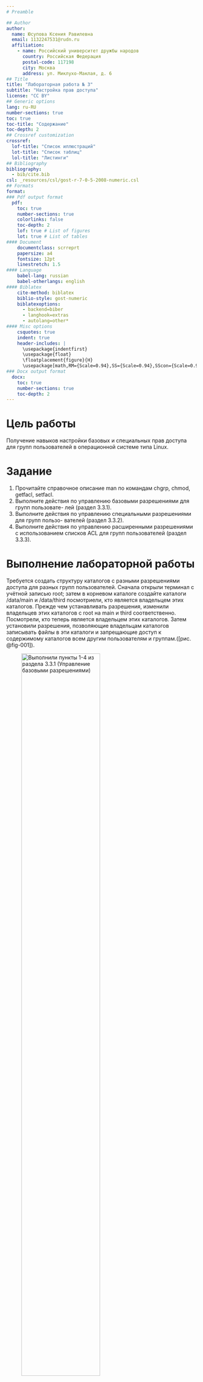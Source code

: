 ```yaml
---
# Preamble

## Author
author:
  name: Юсупова Ксения Равилевна
  email: 1132247531@rudn.ru
  affiliation:
    - name: Российский университет дружбы народов
      country: Российская Федерация
      postal-code: 117198
      city: Москва
      address: ул. Миклухо-Маклая, д. 6
## Title
title: "Лабораторная работа № 3"
subtitle: "Настройка прав доступа"
license: "CC BY"
## Generic options
lang: ru-RU
number-sections: true
toc: true
toc-title: "Содержание"
toc-depth: 2
## Crossref customization
crossref:
  lof-title: "Список иллюстраций"
  lot-title: "Список таблиц"
  lol-title: "Листинги"
## Bibliography
bibliography:
  - bib/cite.bib
csl: _resources/csl/gost-r-7-0-5-2008-numeric.csl
## Formats
format:
### Pdf output format
  pdf:
    toc: true
    number-sections: true
    colorlinks: false
    toc-depth: 2
    lof: true # List of figures
    lot: true # List of tables
#### Document
    documentclass: scrreprt
    papersize: a4
    fontsize: 12pt
    linestretch: 1.5
#### Language
    babel-lang: russian
    babel-otherlangs: english
#### Biblatex
    cite-method: biblatex
    biblio-style: gost-numeric
    biblatexoptions:
      - backend=biber
      - langhook=extras
      - autolang=other*
#### Misc options
    csquotes: true
    indent: true
    header-includes: |
      \usepackage{indentfirst}
      \usepackage{float}
      \floatplacement{figure}{H}
      \usepackage[math,RM={Scale=0.94},SS={Scale=0.94},SScon={Scale=0.94},TT={Scale=MatchLowercase,FakeStretch=0.9},DefaultFeatures={Ligatures=Common}]{plex-otf}
### Docx output format
  docx:
    toc: true
    number-sections: true
    toc-depth: 2
---
```


# Цель работы

Получение навыков настройки базовых и специальных прав доступа для групп пользователей в операционной системе типа Linux.

# Задание

1. Прочитайте справочное описание man по командам chgrp, chmod, getfacl, setfacl.
2. Выполните действия по управлению базовыми разрешениями для групп пользовате-
лей (раздел 3.3.1).
3. Выполните действия по управлению специальными разрешениями для групп пользо-
вателей (раздел 3.3.2).
4. Выполните действия по управлению расширенными разрешениями с использованием
списков ACL для групп пользователей (раздел 3.3.3).

# Выполнение лабораторной работы

Требуется создать структуру каталогов с разными разрешениями доступа для разных групп пользователей. Сначала открыли терминал с учётной записью root; затем в корневом каталоге создайте каталоги /data/main и /data/third посмотриели, кто является владельцем этих каталогов. Прежде чем устанавливать разрешения, изменили владельцев этих каталогов с root на main и third соответственно. Посмотрели, кто теперь является владельцем этих каталогов. Затем установили разрешения, позволяющие владельцам каталогов записывать файлы в эти каталоги и запрещающие доступ к содержимому каталогов всем другим пользователям и группам.([рис. @fig-001]).

![Выполнили пункты 1-4 из раздела 3.3.1 (Управление базовыми разрешениями)](image/1.png){#fig-001 width=70%}

В другом терминале перешли под учётную запись пользователя bob и перешли в каталог /data/main, создали файл emptyfile. В этом каталоге получилось успешно создать файл emptyfile создан, так как bob имеет права на выполнение (x) и запись (w) в каталоге. В каталоге /data/third было отказано в доступе, так как bob не имеет права на выполнение (x) для входа в этот каталог.([рис. @fig-002]).

![Выполнили пункты 5-7 из раздела 3.3.1 (Управление базовыми разрешениями)](image/2.png){#fig-002 width=70%}

Открыли новый терминал под пользователем alice и перешли в каталог /data/main. Создали два файла, владельцем которых является alice: touch alice1, touch alice2 ([рис. @fig-003]).

![Выполнили пункты 1 и 2 из раздела 3.3.2 (Управление специальными разрешениями)](image/3.png){#fig-003 width=70%}

В другом терминале перешли под учётную запись пользователя bob и в каталог /data/main. Увидили два файла, созданные пользователем alice. Удалили файлы,
принадлежащие пользователю alice; убедились что файлы будут удалены пользователем bob. Затем создали два файла, которые принадлежат пользователю bob: touch bob1, touch bob2([рис. @fig-004]).

![Выполнили пункты 3-5 из раздела 3.3.2 (Управление специальными разрешениями)](image/4.png){#fig-004 width=70%}

В терминале под пользователем root установили для каталога /data/main бит идентификатора группы, а также stiky-бит для разделяемого (общего) каталога группы:([рис. @fig-005]).

![Выполнили пункт 6 из раздела 3.3.2 (Управление специальными разрешениями)](image/5.png){#fig-005 width=70%}

В терминале под пользователем alice создали в каталоге /data/main файлы alice3 и alice4; затем увидели, что два созданных вами файла принадлежат группе main, которая является группой-владельцем каталога /data/main. В терминале под пользователем alice попробовали удалить файлы, принадлежащие пользователю bob; и убедились, что sticky-bit предотвратит удаление этих файлов пользователем alice, поскольку этот пользователь не является владельцем этих файлов. Обратили внимание: поскольку пользователь alice является владельцем каталога /data/main, то он может удалить все свои файлы в любом случае. ([рис. @fig-006]).

![Выполнили пункты 7 и 8 из раздела 3.3.2 (Управление специальными разрешениями)](image/6.png){#fig-006 width=70%}

Открыли терминал с учётной записью root; установили права на чтение и выполнение в каталоге /data/main для группы third; и права на чтение и выполнение для группы main в каталоге /data/third. Затем использовали команду getfacl, чтобы убедиться в правильности установки разрешений([рис. @fig-007]).

![Выполнили пункты 1-3 из раздела 3.3.3 (Управление расширенными разрешениями с использованием
списков ACL)](image/7.png){#fig-007 width=70%}

Создали новый файл с именем newfile1 в каталоге /data/main, затем использовали проверку текущих назначений полномочий. Проверка прав показывает следующие права доступа: владелец файла - root с правами чтение и запись (rw-), группа-владелец - main с правами чтение и запись (rw-), другие пользователи не имеют никаких прав (---). Такие права унаследованы потому, что файл создается с учетом базовых прав каталога и установленного umask. Группа-владелец файла соответствует группе-владельцу каталога благодаря ранее установленному SGID-биту (set group ID).

Для каталога /data/third аналогичные действия выполнить не удается, так как пользователь не имеет прав доступа к этому каталогу - команда cd /data/third возвращает ошибку "Отказано в доступе". Это связано с отсутствием права на выполнение (x) для данного пользователя на каталог /data/third

Установили ACL по умолчанию для каталога /data/main и /data/third. Убедились, что настройки ACL работают, добавив новый файл в каталог /data/main. Проверили текущее назначение полномочий. И выполнили аналогичные действия для каталога /data/third ([рис. @fig-008]).

![Выполнили пункты 4-7 из раздела 3.3.3 (Управление расширенными разрешениями с использованием
списков ACL)](image/8.png){#fig-008 width=70%}

Для проверки полномочий группы third в каталоге /data/third воши в другом терминале под учётной записью члена группы third, и проверили операции с файлами: rm /data/main/newfile1 и rm /data/main/newfile2. Причина невозможности удаления: Для удаления файла необходимо право записи (w) не на сам файл, а на родительский каталог, где находится файл. Пользователь carol не имеет права записи в каталог /data/main.
Проверили, возможно ли осуществить запись в файлы. ACL (Access Control Lists) позволяют гибко управлять правами доступа на уровне отдельных файлов/каталогов, предоставляя права конкретным пользователям или группам поверх базовых прав UNIX. В данном случае: базовые права запрещали запись для всех, кроме владельца и группы main; а ACL предоставил право записи группе third только для новых файлов (созданных после установки ACL)([рис. @fig-009]).

![Выполнили пункт 8 из раздела 3.3.3 (Управление расширенными разрешениями с использованием
списков ACL)](image/9.png){#fig-009 width=70%}

# Ответы на контрольные вопросы

**1.** Чтобы установить владельца группы для файла с помощью команды chown, используется синтаксис `chown :GROUPNAME FILE`. Например, команда `chown :developers script.sh` установит группу 'developers' в качестве владельца для файла script.sh. Для рекурсивного изменения группы всего каталога используется флаг -R: `chown -R :www-data /var/www/html`.

**2.** Для поиска всех файлов, принадлежащих конкретному пользователю, используется команда find с опцией -user: `find PATH -user USERNAME -type f`. Например, `find /home -user bob -type f` найдет все файлы пользователя bob в домашней директории. Для поиска по всей системе с игнорированием ошибок доступа используется `find / -user alice -type f 2>/dev/null`.

**3.** Чтобы применить разрешения на чтение, запись и выполнение для всех файлов в каталоге /data для пользователей и владельцев групп без прав для других, используется команда `chmod -R ug=rwX,o= /data`. Флаг -R обеспечивает рекурсивное применение, ug=rwX устанавливает права чтения и записи для пользователя и группы с выполнением только для каталогов (X), а o= удаляет все права для других пользователей.

**4.** Для добавления разрешения на выполнение для файла используется команда `chmod +x FILENAME`. Например, `chmod +x script.sh` сделает файл исполняемым для всех пользователей. Для установки права выполнения только для пользователя и группы используется `chmod ug+x script.sh`.

**5.** Чтобы гарантировать, что групповые разрешения для всех новых файлов будут присвоены владельцу группы каталога, используется команда `chmod g+s DIRECTORY`. Например, `chmod g+s /shared` установит SGID бит, при котором новые файлы будут наследовать группу-владельца каталога /shared.

**6.** Для обеспечения возможности удаления только собственных файлов используется команда `chmod +t DIRECTORY`, которая устанавливает sticky bit. Например, `chmod +t /shared/tmp` разрешит удаление файлов в каталоге /shared/tmp только их владельцам, даже если каталог имеет широкие права доступа.

**7.** Для добавления ACL, предоставляющего членам группы права доступа на чтение для всех существующих файлов в текущем каталоге, используется команда `setfacl -R -m g:GROUPNAME:r .`. Например, `setfacl -R -m g:readers:r .` предоставит группе readers права на чтение всех файлов в текущем каталоге рекурсивно.

**8.** Для гарантии прав на чтение для членов группы для всех текущих и будущих файлов используется команда `setfacl -R -d -m g:GROUPNAME:r DIRECTORY`. Например, `setfacl -R -d -m g:readers:r .` установит права по умолчанию для группы readers, а комбинация с `setfacl -R -m g:readers:r .` обеспечит права для существующих файлов.

**9.** Чтобы другие пользователи не получали какие-либо разрешения на новые файлы, устанавливается umask 007. Например, после выполнения `umask 007` создаваемые файлы будут иметь права 660 (rw-rw----), что дает полные права пользователю и группе без прав для других.

**10.** Для защиты файла от случайного удаления используется команда `chattr +i myfile`, которая устанавливает атрибут "immutable". Например, `chattr +i important_file.txt` сделает файл неизменяемым - его нельзя будет удалить, переименовать или изменить. Снять защиту можно командой `chattr -i important_file.txt`.

# Выводы

В ходе лабораторной работы мы получили навыки настройки базовых и специальных прав доступа для групп пользователей в операционной системе типа Linux.

